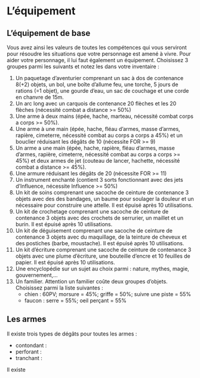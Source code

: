 # L'équipement

## L'équipement de base
Vous avez ainsi les valeurs de toutes les compétences qui vous serviront pour résoudre les situations que votre personnage est amené à vivre.
Pour aider votre personnage, il lui faut également un équipement. Choisissez 3 groupes parmi les suivants et notez les dans votre inventaire : 

1. Un paquetage d'aventurier comprenant un sac à dos de contenance 8(+2) objets, un bol, une boîte d’allume feu, une torche, 5 jours de rations (=1 objet), une gourde d’eau, un sac de couchage et une corde en chanvre de 15m.
2. Un arc long avec un carquois de contenance 20 flèches et les 20 flèches (nécessité combat a distance >= 50%)
3. Une arme à deux mains (épée, hache, marteau, nécessité combat corps a corps >= 50%).
4. Une arme à une main (épée, hache, fléau d’armes, masse d’armes, rapière, cimeterre, nécessité combat au corps a corps a 45%) et un bouclier réduisant les dégâts de 10 (nécessite FOR >= 9)
5. Un arme a une main (épée, hache, rapière, fléau d'armes, masse d'armes, rapière, cimeterre, nécessité combat au corps a corps >= 45%) et deux armes de jet (couteau de lancer, hachette, nécessité combat a distance >= 45%).
6. Une armure réduisant les dégâts de 20 (nécessite FOR >= 11)
7. Un instrument enchanté (contient 3 sorts fonctionnant avec des jets d’Influence, nécessite Influence >= 50%)
8. Un kit de soins comprenant une sacoche de ceinture de contenance 3 objets avec des des bandages, un baume pour soulager la douleur et un nécessaire pour construire une attelle. Il est épuisé après 10 utilisations.
9. Un kit de crochetage comprenant une sacoche de ceinture de contenance 3 objets avec des crochets de serrurier, un maillet et un burin. Il est épuisé après 10 utilisations.
10. Un kit de déguisement comprenant une sacoche de ceinture de contenance 3 objets avec du maquillage, de la teinture de cheveux et des postiches (barbe, moustache). Il est épuisé après 10 utilisations.
11. Un kit d'écriture comprenant une sacoche de ceinture de contenance 3 objets avec une plume d’écriture, une bouteille d’encre et 10 feuilles de papier. Il est épuisé après 10 utilisations.
12. Une encyclopédie sur un sujet au choix parmi : nature, mythes, magie, gouvernement,...
13. Un familier. Attention un familier coûte deux groupes d'objets. Choisissez parmi la liste suivantes : 
    - chien : 60PV; morsure = 45%; griffe = 50%; suivre une piste = 55%
    - faucon : serre = 55%; oeil perçant = 55%

## Les armes

Il existe trois types de dégâts pour toutes les armes : 

- contondant :
- perforant : 
- tranchant : 

Il existe 